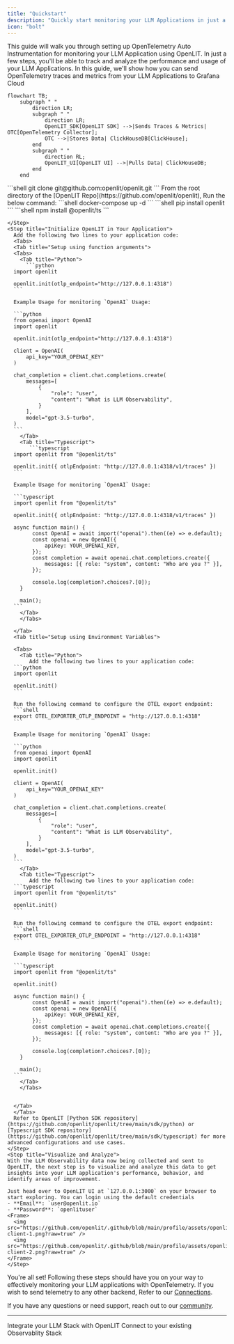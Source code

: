 ```yaml
---
title: "Quickstart"
description: "Quickly start monitoring your LLM Applications in just a single line of code"
icon: "bolt"
---
```


This guide will walk you through setting up OpenTelemetry Auto Instrumentation for monitoring your LLM Application using OpenLIT. In just a few steps, you'll be able to track and analyze the performance and usage of your LLM Applications.
In this guide, we'll show how you can send OpenTelemetry traces and metrics from your LLM Applications to Grafana Cloud

```mermaid
flowchart TB;
    subgraph " "
        direction LR;
        subgraph " "
            direction LR;
            OpenLIT_SDK[OpenLIT SDK] -->|Sends Traces & Metrics| OTC[OpenTelemetry Collector];
            OTC -->|Stores Data| ClickHouseDB[ClickHouse];
        end
        subgraph " "
            direction RL;
            OpenLIT_UI[OpenLIT UI] -->|Pulls Data| ClickHouseDB;
        end
    end
```

<Steps>
    <Step title="Deploy OpenLIT UI">
      <Steps>
        <Step title="Git Clone OpenLIT Repository">
        ```shell
        git clone git@github.com:openlit/openlit.git
        ```
        </Step>
        <Step title="Start Docker Compose">
        From the root directory of the [OpenLIT Repo](https://github.com/openlit/openlit), Run the below command:
        ```shell
        docker-compose up -d
        ```
        </Step>
      </Steps>
    </Step>
    <Step title="Install OpenLIT SDK">
        <Tabs>
        <Tab title="Python">
           ```shell
                pip install openlit
           ```
        </Tab>
        <Tab title="Typescript">
           ```shell
                npm install @openlit/ts
           ```
        </Tab>
        </Tabs>

    </Step>
    <Step title="Initialize OpenLIT in Your Application">
      Add the following two lines to your application code:
      <Tabs>
      <Tab title="Setup using function arguments">
      <Tabs>
        <Tab title="Python">
          ```python
      import openlit

      openlit.init(otlp_endpoint="http://127.0.0.1:4318")
      ```

      Example Usage for monitoring `OpenAI` Usage:

      ```python
      from openai import OpenAI
      import openlit

      openlit.init(otlp_endpoint="http://127.0.0.1:4318")

      client = OpenAI(
          api_key="YOUR_OPENAI_KEY"
      )

      chat_completion = client.chat.completions.create(
          messages=[
              {
                  "role": "user",
                  "content": "What is LLM Observability",
              }
          ],
          model="gpt-3.5-turbo",
      )
      ```
        </Tab>
        <Tab title="Typescript">
           ```typescript
      import openlit from "@openlit/ts"

      openlit.init({ otlpEndpoint: "http://127.0.0.1:4318/v1/traces" })
      ```

      Example Usage for monitoring `OpenAI` Usage:

      ```typescript
      import openlit from "@openlit/ts"

      openlit.init({ otlpEndpoint: "http://127.0.0.1:4318/v1/traces" })

      async function main() {
            const OpenAI = await import("openai").then((e) => e.default);
            const openai = new OpenAI({
                apiKey: YOUR_OPENAI_KEY,
            });
            const completion = await openai.chat.completions.create({
                messages: [{ role: "system", content: "Who are you ?" }],
            });

            console.log(completion?.choices?.[0]);
        }

        main();
      ```
        </Tab>
        </Tabs>

      </Tab>
      <Tab title="Setup using Environment Variables">

      <Tabs>
        <Tab title="Python">
           Add the following two lines to your application code:
      ```python
      import openlit

      openlit.init()
      ```

      Run the following command to configure the OTEL export endpoint:
      ```shell
      export OTEL_EXPORTER_OTLP_ENDPOINT = "http://127.0.0.1:4318"
      ```

      Example Usage for monitoring `OpenAI` Usage:

      ```python
      from openai import OpenAI
      import openlit

      openlit.init()

      client = OpenAI(
          api_key="YOUR_OPENAI_KEY"
      )

      chat_completion = client.chat.completions.create(
          messages=[
              {
                  "role": "user",
                  "content": "What is LLM Observability",
              }
          ],
          model="gpt-3.5-turbo",
      )
      ```
        </Tab>
        <Tab title="Typescript">
           Add the following two lines to your application code:
      ```typescript
      import openlit from "@openlit/ts"

      openlit.init()
      ```

      Run the following command to configure the OTEL export endpoint:
      ```shell
      export OTEL_EXPORTER_OTLP_ENDPOINT = "http://127.0.0.1:4318"
      ```

      Example Usage for monitoring `OpenAI` Usage:

      ```typescript
      import openlit from "@openlit/ts"

      openlit.init()

      async function main() {
            const OpenAI = await import("openai").then((e) => e.default);
            const openai = new OpenAI({
                apiKey: YOUR_OPENAI_KEY,
            });
            const completion = await openai.chat.completions.create({
                messages: [{ role: "system", content: "Who are you ?" }],
            });

            console.log(completion?.choices?.[0]);
        }

        main();
      ```
        </Tab>
        </Tabs>

      
      </Tab>
      </Tabs>
      Refer to OpenLIT [Python SDK repository](https://github.com/openlit/openlit/tree/main/sdk/python) or [Typescript SDK repository](https://github.com/openlit/openlit/tree/main/sdk/typescript) for more advanced configurations and use cases.
    </Step>
    <Step title="Visualize and Analyze">
    With the LLM Observability data now being collected and sent to OpenLIT, the next step is to visualize and analyze this data to get insights into your LLM application's performance, behavior, and identify areas of improvement.

    Just head over to OpenLIT UI at `127.0.0.1:3000` on your browser to start exploring. You can login using the default credentials
    - **Email**: `user@openlit.io`
    - **Password**: `openlituser`
    <Frame>
      <img src="https://github.com/openlit/.github/blob/main/profile/assets/openlit-client-1.png?raw=true" />
      <img src="https://github.com/openlit/.github/blob/main/profile/assets/openlit-client-2.png?raw=true" />
    </Frame>
    </Step>

</Steps>

You're all set! Following these steps should have you on your way to effectively monitoring your LLM applications with OpenTelemetry. If you wish to send telemetry to any other backend, Refer to our [Connections](./connections/intro).

If you have any questions or need support, reach out to our [community](https://join.slack.com/t/openlit/shared_invite/zt-2etnfttwg-TjP_7BZXfYg84oAukY8QRQ).

---

<CardGroup cols={2}>
	<Card
		title="Integrations"
		href="/latest/integrations/introduction"
		icon="circle-nodes"
	>
		Integrate your LLM Stack with OpenLIT
	</Card>
	<Card title="Connections" href="/latest/connections/intro" icon="link">
		Connect to your existing Observablity Stack
	</Card>
</CardGroup>
